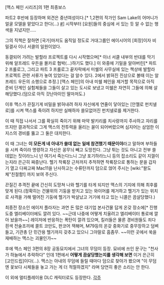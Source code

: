 [맥스 페인 시리즈]의 1편 최종보스

파트2 후반에 등장하며 외견은 중년여성이다.[* 1,2편의 작가인 Sam Lake의 어머니가 얼굴 모델을 맡았다고 한다(...) [http://www.x360magazine.com/10-things-you-didnt-know-about/10-things-you-didnt-know-about-max-payne/ #]] 시작부터 [요원]들의 중심에 서 있는 듯 알 수 없는 행색을 지녔지만.....

그의 직책은 잘하면 [국가]마저도 움직일 정도로 거대그룹인 에이시어의 [회장]이자 비밀결사 이너 서클의 일원이었다.

동결되어 가려는 발할라 프로젝트를 다시 시작했으며[* 이너 서클 내부의 반대를 막기 위해 알프레드 우든을 몰카로 협박(...)하기도 했다.] 이 와중에 기밀을 알아버린[* 파트 2 프롤로그, 그리고 파트 3 프롤로그 끝자락에서 미쉘의 사무실에 있는 책상에 발할라 프로젝트 관련 서류가 놓여 있었다는 걸 알수 있다. 2에서 밝혀진 진상으로 볼때 이는 알프레드 우든의 소행으로 추정.] [맥스 페인]의 아내 미쉘 페인을 제거할 목적으로 아직 준비 단계인 실험체들을 그들이 살고 있는 도시로 보냈고 미쉘은 자연히 그들에 의해 살해당했다.(덤으로 아직 갓난아이인 딸마저도.)

이후 맥스가 끈질기게 비밀을 밝혀내려 하자 자신에게 연줄이 닿아있는 [안젤로 펀치넬로]를 시켜 맥스를 죽이려 하지만 실패하자 쓸모없어진 펀치넬로를 제거한다.

이 때 직접 나서서 그를 확실히 죽이기 위해 마약 발키리를 치사량까지 주사하고 자리를 뜨지만 결과적으로 그게 맥스의 전투력을 올리는 꼴이 되어버렸으며 심지어는 삼엄한 이지스의 경비를 뚫고 그 둘은 대치한다.

이 때 그녀는 '''이 모든게 네 아내가 쓸데 없는 일에 참견했기 때문이야'''라고 말하며 부하들을 시켜 죽이라 명령하고 자신은 꽁무늬 빼고 도망친다. 그냥 튀는 것도 아니고 전부 쓸데없는 짓이라느니 넌 여기서 죽는다느니 그냥 포기하라느니 등의 잡소리도 같이 지껄이는지라 은근히 짜증난다. 헬기 착륙장 근처까지 추적하면 착륙장으로 통하는 문을 갑자기 열고 다짜고짜 Mac11을 난사하고는 수류탄까지 덤으로 얹어 주시는 [wiki:"왈도체"친절함!] 까지 보여 주신다.

끈질긴 추격전 끝에 간신히 도망쳐 나와 헬기를 타게 되지만 맥스의 기지에 의해 최후를 맞게 된다.(정확히는 건물위의 기둥을 받치고 있는 와이어를 제거하고 헬기가 있는 위치로 사격을 가해 떨어진 기둥에 헬기가 박살났고 거기에 타고 있는 니콜은 끔살당했다.)

최종전 장소인 에이저 플라자는 과연 돈 많은 대기업 본사건물 답게 온갖 장소에[* 진행 도중 엘리베이터에도 깔려 있다. ~~근데 나중에 어떻게 치울려고 엘리베이터 통로에 깔아 놨을까~~] 레이저에 반응하는 폭탄이 깔려 있으며, 킬러들은 물론 경비원들도 죄다 흰색 전술조끼에 콜트 코만도, 판코어 잭해머, M79등의 온갖 중화기로 중무장하고 덤벼들고, 기관총 단 민간용 헬기까지 갖추고 있으니 그야말로 흠좀무. ~~이런 곳에서 쑥을 재배하는 맥스는 괴물인가~~ 

후에 맥스 페인 3편의 8장 공동묘지에서 그녀의 무덤이 등장. 묘비에 쓰인 문구는 "천사가 하늘에서 추락하다" 인데 1편에서 '''어떻게 끔살당했는지를 생각해 보면''' 이거 은근히 [고인드립]이다(...). 맥스는 아내의 무덤에 들릴 때마다 덤으로 찾아가 봤으며 "이 무덤엔 꽃보다 시체들을 놓고 가는 게 더 적절하겠지" 라며 당연히 좋은 소리는 안 한다. 

이 외에 멀티플레이용 DLC 캐릭터로도 등장한다.
[[각주]]
